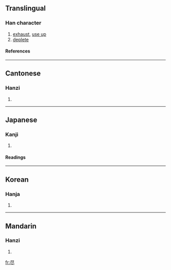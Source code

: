 {{see|儘|盡}}

==Translingual==
===Han character===
{{Han char|rn=44|rad=尸|as=03|sn=6|four=|canj=尸人卜 (SOY)}}
# [[exhaust]], [[use up]]
# [[deplete]]
====References====
{{Han ref|kx=0300.090|dkj=07642|dj=0596.060|hdz=20966.020|uh=5C3D|ud=23613}}
----
==Cantonese==
===Hanzi===
{{yue-hanzi|jyut=|y=jeun6}}
# {{defn|Cantonese}}
----
==Japanese==
===Kanji===
{{ja-kanji|grade=c|rs=尸03}}
# {{defn|Japanese}} 
====Readings====
{{ja-readings|on=[[じん]] (jin)|kun=[[つくす]] (tsukusu), [[つきる]] (tsukiru), [[ことごとく]] (kotogotoku)}}
----
==Korean==
===Hanja===
{{ko-hanja|hangeul=진|rv=jin|mr=chin}}
# {{defn|Korean}}
----
==Mandarin==
===Hanzi===
{{cmn-hanzi|tra=[[儘]], [[盡]]|pin=[[jǐn]] (jin3)|wg=chin<sup>3</sup>}}
# {{defn|Mandarin}}

[[fr:尽]]